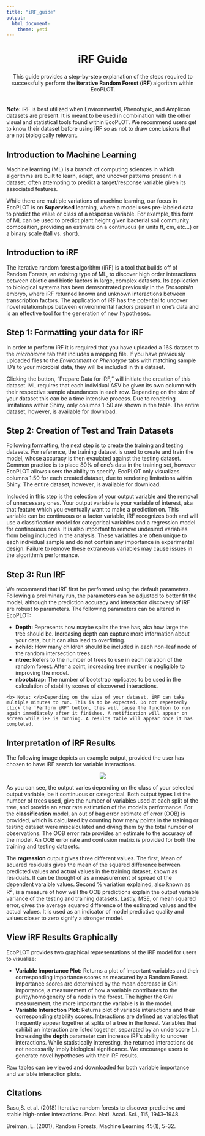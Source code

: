 ```yaml
---
title: "iRF_guide"
output: 
  html_document: 
    theme: yeti
---
```

<div style="text-align:center"><h1><b> iRF Guide</b></h1>
 This guide provides a step-by-step explanation of the steps required to successfully perform the <b> iterative Random Forest (iRF) </b> algorithm within EcoPLOT. </div>  

<div style = "padding:10px;"></div>
    
**Note:** iRF is best utilized when Environmental, Phenotypic, and Amplicon datasets are present. It is meant to be used in combination with the other visual and statistical tools found within EcoPLOT. We recommend users get to know their dataset before using iRF so as not to draw conclusions that are not biologically relevant.  
  
<h2><b> Introduction to Machine Learning</h2></b>  
  
Machine learning (ML) is a branch of computing sciences in which algorithms are built to learn, adapt, and uncover patterns present in a dataset, often attempting to predict a target/response variable given its associated features.  
  
While there are multiple variations of machine learning, our focus in EcoPLOT is on **Supervised** learning, where a model uses pre-labeled data to predict the value or class of a response variable. For example, this form of ML can be used to predict plant height given bacterial soil community composition, providing an estimate on a continuous (in units ft, cm, etc...) or a binary scale (tall vs. short).  

<h2><b> Introduction to iRF  </h2></b>  
  
The iterative random forest algorithm (iRF) is a tool that builds off of Random Forests, an exisitng type of ML, to discover high order interactions between abiotic and biotic factors in large, complex datasets. Its application to biological systems has been demsontrated previously in the <i> Drosophila </i> embryo, where iRF returned known and unknown interactions between transcription factors. The application of iRF has the potential to uncover novel relationships between environmental factors present in one's data and is an effective tool for the generation of new hypotheses. 
  
  
<H2> <b>Step 1: Formatting your data for iRF</H2></b>
  
In order to perform iRF it is required that you have uploaded a 16S dataset to the <i> microbiome </i> tab that includes a mapping file. If you have previously uploaded files to the <i> Environment </i> or <i> Phenotype </i> tabs with matching sample ID's to your microbial data, they will be included in this dataset.  
  
Clicking the button, "Prepare Data for iRF," will initiate the creation of this dataset. ML requires that each individual ASV be given its own column with their respective sample abundances in each row. Depending on the size of your dataset this can be a time intensive process.  Due to rendering limitations within Shiny, only columns 1-50 are shown in the table. The entire dataset, however, is available for download.  
  
<h2><b> Step 2: Creation of Test and Train Datasets</h2></b>  
  
Following formatting, the next step is to create the training and testing datasets. For reference, the training dataset is used to create and train the model, whose accuracy is then evaulated against the testing dataset. Common practice is to place 80% of one's data in the training set, however EcoPLOT allows users the ability to specify. EcoPLOT only visualizes columns 1:50 for each created dataset, due to rendering limitations within Shiny. The entire dataset, however, is available for download.  
  
Included in this step is the selection of your output variable and the removal of unnecessary ones. Your output variable is your variable of interest, aka that feature which you eventually want to make a prediction on. This variable can be continuous or a factor variable, iRF recognizes both and will use a classification model for categorical variables and a regression model for continouous ones. It is also important to remove undesired variables from being included in the analysis. These variables are often unique to each individual sample and do not contain any importance in experimental design. Failure to remove these extraneous variables may cause issues in the algorithm's performance.  
    
  
<h2><b> Step 3: Run IRF</h2></b>  
  
We recommend that iRF first be performed using the default parameters. Following a preliminary run, the parameters can be adjusted to better fit the model, although the prediction accuracy and interaction discovery of iRF are robust to parameters. The following parameters can be altered in EcoPLOT: 
  <ul>
  <li> <b> Depth:</b> Represents how maybe splits the tree has, aka how large the tree should be. Increasing depth can capture more information about your data, but it can also lead to overfitting. </li> 
  <li> <b> nchild:</b> How many children should be included in each non-leaf node of the random intersection trees.</li>
  <li> <b> ntree:</b> Refers to the number of trees to use in each iteration of the random forest. After a point, increasing tree number is negligible to improving the model.</li>
  <li> <b> nbootstrap:</b> The number of bootstrap replicates to be used in the calculation of stability scores of discovered interactions. </li>
  </ul>
    <b> Note: </b>Depending on the size of your dataset, iRF can take multiple minutes to run. This is to be expected. Do not repeatedly click the 'Perform iRF' button, this will cause the function to run again immediately after it finishes. A notification will appear on screen while iRF is running. A results table will appear once it has completed.  
    
  


<h2><b> Interpretation of iRF Results</h2></b>  
  
The following image depicts an example output, provided the user has chosen to have iRF search for variable interactions.  

<center><img src = "www/irf_output2.png"></center>
  
  As you can see, the output varies depending on the class of your selected output variable, be it continuous or categorical. Both output types list the number of trees used, give the number of variables used at each split of the tree, and provide an error rate estimation of the model's performance. 
  For the **classification** model, an out of bag error estimate of error (OOB) is provided, which is calculated by counting how many points in the training or testing dataset were miscalculated and diving them by the total number of observations. The OOB error rate provides an estimate to the accuracy of the model. An OOB error rate and confusion matrix is provided for both the training and testing datasets.  
  
  The **regression** output gives three different values. The first, Mean of squared residuals gives the mean of the squared difference between predicted values and actual values in the training dataset, known as residuals. It can be thought of as a measurement of spread of the dependent varaible values. Second % variation explained, also known as R<sup>2</sup>, is a measure of how well the OOB predictions explain the output variable variance of the testing and training datasets. Lastly, MSE, or mean squared error, gives the average squared difference of the estimated values and the actual values. It is used as an indicator of model predictive quality and values closer to zero signify a stronger model.  
  
  

<h2><b> View iRF Results Graphically </h2></b>  
  
  EcoPLOT provides two graphical representations of the iRF model for users to visualize: 
  <ul>
  <li> <b>Variable Importance Plot:</b> Returns a plot of important variables and their corresponding importance scores as measured by a Random Forest. Importance scores are determined by the mean decrease in Gini importance, a measurement of how a variable contributes to the purity/homogeneity of a node in the forest. The higher the Gini measurement, the more important the variable is in the model.</li>
  <li> <b>Variable Interaction Plot:</b> Returns plot of variable interactions and their corresponding stability scores. Interactions are defined as variables that frequently appear together at splits of a tree in the forest. Variables that exhibit an interaction are listed together, separated by an underscore (_). Increasing the <b> depth </b> parameter can increase iRF's ability to uncover interactions. While statistically interesting, the returned interactions do not necessarily imply biological significance. We encourage users to generate novel hypotheses with their iRF results.</li>
  </ul>  
  
  Raw tables can be viewed and downloaded for both variable importance and variable interaction plots. 
    
<h2><b> Citations </h2></b>

Basu,S. et al. (2018) Iterative random forests to discover predictive and stable high-order interactions. Proc. Natl. Acad. Sci., 115, 1943–1948.
  
Breiman, L. (2001), Random Forests, Machine Learning 45(1), 5-32.




